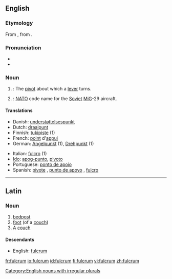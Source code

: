 ==English==
{{wikipedia}}

===Etymology===
From {{L.}} {{term|fulcrum||bedpost, foot of a couch|lang=la}}, from {{term|fulcio|fulciō|prop up, support}}.

===Pronunciation===
* {{IPA|/ˈfʌlkrəm/}}
* {{audio|en-us-fulcrum.ogg|Audio (US)}}

===Noun===
{{en-noun|pl2=fulcra}}

# {{mechanics}}: The [[pivot]] about which a [[lever]] turns.
# {{military}}: [[NATO]] code name for the [[Soviet]] [[MiG]]-29 aircraft.

====Translations====
{{top}}
* Danish: [[understøttelsespunkt]] {{n}}
* Dutch: [[draaipunt]]
* Finnish: [[tukipiste]] (1)
* French: [[point]] d'[[appui]] {{m}}
* German: [[Angelpunkt]] {{m}} (1), [[Drehpunkt]] {{m}} (1)
{{mid}}
* Italian: [[fulcro]] {{m}} (1)
* [[Ido]]: [[apog-punto]], [[pivoto]]
* Portuguese: [[ponto de apoio]] {{m}}
* Spanish: [[pivote]] {{m}}, [[punto de apoyo]] {{m}}, [[fulcro]] {{m}}
{{bottom}}

[[Category:English nouns with irregular plurals]]

----

==Latin==

===Noun===
{{la-noun|fulcrum|fulcri|fulcrī|n|second}}

# [[bedpost]]
# [[foot]] (of a [[couch]])
# A [[couch]]

====Descendants====
* English: [[#English|fulcrum]]

[[fr:fulcrum]]
[[io:fulcrum]]
[[id:fulcrum]]
[[fi:fulcrum]]
[[vi:fulcrum]]
[[zh:fulcrum]]